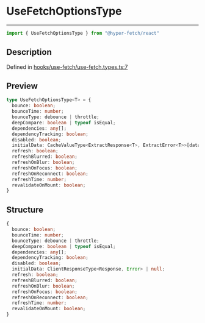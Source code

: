 

# UseFetchOptionsType

<div class="api-docs__separator" data-reactroot="">

---

</div><div class="api-docs__import" data-reactroot="">

```ts
import { UseFetchOptionsType } from "@hyper-fetch/react"
```

</div><div class="api-docs__section">

## Description

</div><div class="api-docs__description"><span class="api-docs__do-not-parse">



</span></div><p class="api-docs__definition">

Defined in [hooks/use-fetch/use-fetch.types.ts:7](https://github.com/BetterTyped/hyper-fetch/blob/aff5c35a/packages/react/src/hooks/use-fetch/use-fetch.types.ts#L7)

</p><div class="api-docs__section">

## Preview

</div><div class="api-docs__preview type">

```ts
type UseFetchOptionsType<T> = {
  bounce: boolean; 
  bounceTime: number; 
  bounceType: debounce | throttle; 
  deepCompare: boolean | typeof isEqual; 
  dependencies: any[]; 
  dependencyTracking: boolean; 
  disabled: boolean; 
  initialData: CacheValueType<ExtractResponse<T>, ExtractError<T>>[data] | null; 
  refresh: boolean; 
  refreshBlurred: boolean; 
  refreshOnBlur: boolean; 
  refreshOnFocus: boolean; 
  refreshOnReconnect: boolean; 
  refreshTime: number; 
  revalidateOnMount: boolean; 
}
```

</div><div class="api-docs__section">

## Structure

</div><div class="api-docs__returns">

```ts
{
  bounce: boolean;
  bounceTime: number;
  bounceType: debounce | throttle;
  deepCompare: boolean | typeof isEqual;
  dependencies: any[];
  dependencyTracking: boolean;
  disabled: boolean;
  initialData: ClientResponseType<Response, Error> | null;
  refresh: boolean;
  refreshBlurred: boolean;
  refreshOnBlur: boolean;
  refreshOnFocus: boolean;
  refreshOnReconnect: boolean;
  refreshTime: number;
  revalidateOnMount: boolean;
}
```

</div>
